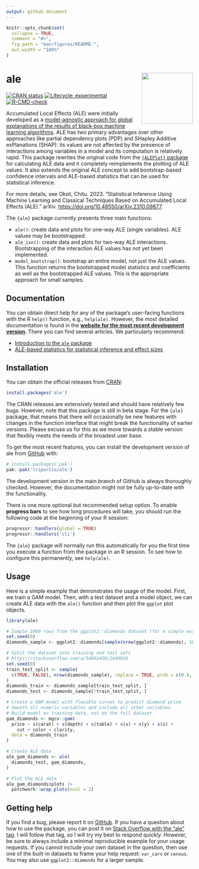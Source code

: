```yaml
---
output: github_document
---
```


<!-- README.md is generated from README.Rmd. Please edit that file -->

```r
knitr::opts_chunk$set(
  collapse = TRUE,
  comment = "#>",
  fig.path = "man/figures/README-",
  out.width = "100%"
)
```

# ale <a href="https://tripartio.github.io/ale/"><img src="man/figures/logo.png" align="right" height="138" /></a>

<!-- badges: start -->
[![CRAN status](https://www.r-pkg.org/badges/version/ale)](https://CRAN.R-project.org/package=ale)
[![Lifecycle: experimental](https://img.shields.io/badge/lifecycle-experimental-orange.svg)](https://lifecycle.r-lib.org/articles/stages.html#experimental)
[![R-CMD-check](https://github.com/tripartio/ale/actions/workflows/R-CMD-check.yaml/badge.svg)](https://github.com/tripartio/ale/actions/workflows/R-CMD-check.yaml)
<!-- badges: end -->

Accumulated Local Effects (ALE) were initially developed as a [model-agnostic approach for global explanations of the results of black-box machine learning algorithms](https://www.doi.org/10.1111/rssb.12377 "Apley, Daniel W., and Jingyu Zhu. 'Visualizing the effects of predictor variables in black box supervised learning models.' Journal of the Royal Statistical Society Series B: Statistical Methodology 82.4 (2020): 1059-1086"). ALE has two primary advantages over other approaches like partial dependency plots (PDP) and SHapley Additive exPlanations (SHAP): its values are not affected by the presence of interactions among variables in a model and its computation is relatively rapid. This package rewrites the original code from the [`{ALEPlot}` package](https://CRAN.r-project.org/package=ALEPlot) for calculating ALE data and it completely reimplements the plotting of ALE values. It also extends the original ALE concept to add bootstrap-based confidence intervals and ALE-based statistics that can be used for statistical inference.

For more details, see Okoli, Chitu. 2023. "Statistical Inference Using Machine Learning and Classical Techniques Based on Accumulated Local Effects (ALE)." arXiv. <https://doi.org/10.48550/arXiv.2310.09877>.

The `{ale}` package currently presents three main functions:

-   `ale()`: create data and plots for one-way ALE (single variables). ALE values may be bootstrapped.
-   `ale_ixn()`: create data and plots for two-way ALE interactions. Bootstrapping of the interaction ALE values has not yet been implemented.
-   `model_bootstrap()`: bootstrap an entire model, not just the ALE values. This function returns the bootstrapped model statistics and coefficients as well as the bootstrapped ALE values. This is the appropriate approach for small samples.

## Documentation

You can obtain direct help for any of the package's user-facing functions with the R `help()` function, e.g., `help(ale)`. However, the most detailed documentation is found in the **[website for the most recent development version](https://tripartio.github.io/ale/)**. There you can find several articles. We particularly recommend:

-   [Introduction to the `ale` package](https://tripartio.github.io/ale/articles/ale-intro.html)
-   [ALE-based statistics for statistical inference and effect sizes](https://tripartio.github.io/ale/articles/ale-statistics.html)


## Installation

You can obtain the official releases from [CRAN](https://CRAN.R-project.org/package=ale):

```r
install.packages('ale')
```

The CRAN releases are extensively tested and should have relatively few bugs. However, note that this package is still in beta stage. For the `{ale}` package, that means that there will occasionally be new features with changes in the function interface that might break the functionality of earlier versions. Please excuse us for this as we move towards a stable version that flexibly meets the needs of the broadest user base.

To get the most recent features, you can install the development version of ale from [GitHub](https://github.com/tripartio/ale) with:

```r
# install.packages('pak')
pak::pak('tripartio/ale')
```

The development version in the main branch of GitHub is always thoroughly checked. However, the documentation might not be fully up-to-date with the functionality.

There is one more optional but recommended setup option. To enable **progress bars** to see how long procedures will take, you should run the following code at the beginning of your R session:

```r
progressr::handlers(global = TRUE)
progressr::handlers('cli')
```

The `{ale}` package will normally run this automatically for you the first time you execute a function from the package in an R session. To see how to configure this permanently, see `help(ale)`.

## Usage

Here is a simple example that demonstrates the usage of the model. First, we train a GAM model. Then, with a test dataset and a model object, we can create ALE data with the `ale()` function and then plot the `ggplot` plot objects.

```r
library(ale)

# Sample 1000 rows from the ggplot2::diamonds dataset (for a simple example).
set.seed(0)
diamonds_sample <- ggplot2::diamonds[sample(nrow(ggplot2::diamonds), 1000), ]

# Split the dataset into training and test sets
# https://stackoverflow.com/a/54892459/2449926
set.seed(0)
train_test_split <- sample(
  c(TRUE, FALSE), nrow(diamonds_sample), replace = TRUE, prob = c(0.8, 0.2)
)
diamonds_train <- diamonds_sample[train_test_split, ]
diamonds_test <- diamonds_sample[!train_test_split, ]

# Create a GAM model with flexible curves to predict diamond price
# Smooth all numeric variables and include all other variables
# Build model on training data, not on the full dataset.
gam_diamonds <- mgcv::gam(
  price ~ s(carat) + s(depth) + s(table) + s(x) + s(y) + s(z) +
    cut + color + clarity,
  data = diamonds_train
)

# Create ALE data
ale_gam_diamonds <- ale(
  diamonds_test, gam_diamonds,
)

# Plot the ALE data
ale_gam_diamonds$plots |> 
  patchwork::wrap_plots(ncol = 2)
```

## Getting help

If you find a bug, please report it on [GitHub](https://github.com/tripartio/ale/issues). If you have a question about how to use the package, you can post it on [Stack Overflow with the “ale” tag](https://stackoverflow.com/questions/tagged/ale). I will follow that tag, so I will try my best to respond quickly. However, be sure to always include a minimal reproducible example for your usage requests. If you cannot include your own dataset in the question, then use one of the built-in datasets to frame your help request: `var_cars` or `census`. You may also use `ggplot2::diamonds` for a larger sample. 


